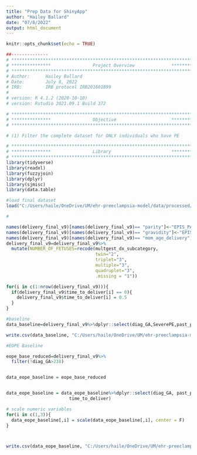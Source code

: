 ```yaml
---
title: "Prep Data for ShinyApp"
author: "Hailey Ballard"
date: "07/8/2022"
output: html_document
---
```


```r
knitr::opts_chunk$set(echo = TRUE)
```

```r
##-------------- 
# **************************************************************************** #
# ***************                Project Overview              *************** #
# **************************************************************************** #
# Author:      Hailey Ballard
# Date:        July 8, 2022
# IRB:         IRB protocol IRB201601899  
#
# version: R 4.1.2 (2020-10-10)
# version: Rstudio 2021.09.1 Build 372  

# **************************************************************************** #
# ***************                Objective                     *************** #
# **************************************************************************** #

# (1) Filter the complete dataset for ONLY individuals who have PE

```


```r
# **************************************************************************** #
# ***************                Library                       *************** #
# **************************************************************************** #
library(tidyverse)
library(readxl)
library(fuzzyjoin)
library(dplyr)
library(sjmisc)
library(data.table)
```

```r
#load final dataset
load("C:/Users/haile/OneDrive/UM/ehr-preeclampsia-model/data/processed/delivery_linked_v9.rda")

#

names(delivery_final_v9)[names(delivery_final_v9)== "parity"]<-"EPIS_PARA_COUNT"
names(delivery_final_v9)[names(delivery_final_v9)== "gravidity"]<-"EPIS_GRAVIDA_COUNT"
names(delivery_final_v9)[names(delivery_final_v9)== "mom_age_delivery"]<-"age"
delivery_final_v9=delivery_final_v9%>%
  mutate(NUMBER_OF_FETUSES=recode(multgest_dx_subcategory,
                                  twin="2", 
                                  triplet="3",
                                  multiple="3",
                                  quadruplet="3",
                                  .missing = "1"))

for(i in c(1:nrow(delivery_final_v9))){
  if(delivery_final_v9$time_to_deliver[i] == 0){
    delivery_final_v9$time_to_deliver[i] = 0.5
  }
}

#baseline
data_baseline=delivery_final_v9%>%dplyr::select(diag_GA,SeverePE,past_pe,age,EPIS_PARA_COUNT,DiabetesUncomplicated,ValvularDisease,time_to_deliver)

write.csv(data_baseline, "C:/Users/haile/OneDrive/UM/ehr-preeclampsia-model/data/processed/data_baseline.csv")

```

```r
#EOPE Baseline

eope_base_reduced=delivery_final_v9%>%
  filter(!diag_GA>238)


data_eope_baseline = eope_base_reduced


data_eope_baseline = data_eope_baseline%>%dplyr::select(diag_GA, past_pe, EPIS_PARA_COUNT, Coagulopathy, PulmonaryCirculationDisorders, RaceName.African.American, SeverePE,
                        time_to_deliver)

# scale numeric variables
for(i in c(1,3)){
  data_eope_baseline[,i] = scale(data_eope_baseline[,i], center = F)
}



write.csv(data_eope_baseline, "C:/Users/haile/OneDrive/UM/ehr-preeclampsia-model/data/processed/data_eope_baseline.csv")

```